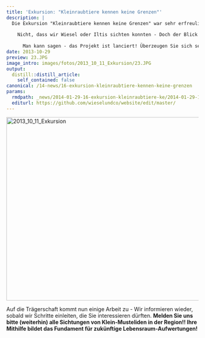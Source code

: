 ```yaml
---
title: 'Exkursion: "Kleinraubtiere kennen keine Grenzen"'
description: |
  Die Exkursion "Kleinraubtiere kennen keine Grenzen" war sehr erfreulich! 
  
    Nicht, dass wir Wiesel oder Iltis sichten konnten - Doch der Blick in die Hirzellandschaft am Zimmerberg lässt ihre Existenz erahnen! Die aktiven Teilnehmer und der sympathische Austausch mit zwei weiteren Interessengruppen rund um die kleinen Raubtiere machen Mut für die künftige Zusammenarbeit! 
    
      Man kann sagen - das Projekt ist lanciert! Überzeugen Sie sich selbst anhand einiger Bilder. 
date: 2013-10-29
preview: 23.JPG
image_intro: images/fotos/2013_10_11_Exkursion/23.JPG
output:
  distill::distill_article:
    self_contained: false
canonical: /14-news/16-exkursion-kleinraubtiere-kennen-keine-grenzen
params:
  rmdpath: _news/2014-01-29-16-exkursion-kleinraubtiere-ke/2014-01-29-16-exkursion-kleinraubtiere-ke.Rmd
  editurl: https://github.com/wieselundco/website/edit/master/
---
```


<!-- {gallery}fotos/2013\_10\_11\_Exkursion{/gallery} -->

<a data-flickr-embed="true" href="https://www.flickr.com/photos/193617721@N08/albums/72157719648892350" title="2013_10_11_Exkursion"><img src="https://live.staticflickr.com/65535/51339008455_bab0223491.jpg" width="640" height="480" alt="2013_10_11_Exkursion"></a><script async src="//embedr.flickr.com/assets/client-code.js" charset="utf-8"></script>

Auf die Trägerschaft kommt nun einige Arbeit zu - Wir informieren
wieder, sobald wir Schritte einleiten, die Sie interessieren dürften.
**Melden Sie uns bitte (weiterhin) alle Sichtungen von Klein-Musteliden
in der Region!! Ihre Mithilfe bildet das Fundament für zukünftige
Lebensraum-Aufwertungen!**

```r



```

<!--http://wieselundco.ch/14-news/16-exkursion-kleinraubtiere-kennen-keine-grenzen-->
